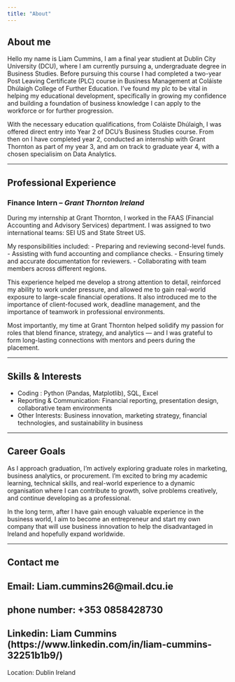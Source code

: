 ```yaml
---
title: "About"
---
```


## About me

Hello my name is Liam Cummins, I am a final year studient at Dublin City University (DCU), where I am currently pursuing a, undergraduate degree in Business Studies. 
Before pursuing this course I had completed a two-year Post Leaving Certificate (PLC) course in Business Management at Coláiste Dhúlaigh College of Further Education. I've found my plc to be vital in helping my educational development, specifically in growing my confidence and building a foundation of business knowledge I can apply to the workforce or for further progression.

With the necessary education qualifications, from Coláiste Dhúlaigh, I was offered direct entry into Year 2 of DCU's Business Studies course.
From then on I have completed year 2, conducted an internship with Grant Thornton as part of my year 3, and am on track to graduate year 4, with a chosen specialisim on Data Analytics.

---

## Professional Experience

### Finance Intern – *Grant Thornton Ireland*

During my internship at Grant Thornton, I worked in the FAAS (Financial Accounting and Advisory Services) department. I was assigned to two international teams: SEI US and State Street US.

My responsibilities included:
- Preparing and reviewing second-level funds.
- Assisting with fund accounting and compliance checks.
- Ensuring timely and accurate documentation for reviewers.
- Collaborating with team members across different regions.

This experience helped me develop a strong attention to detail, reinforced my ability to work under pressure, and allowed me to gain real-world exposure to large-scale financial operations. It also introduced me to the importance of client-focused work, deadline management, and the importance of teamwork in professional environments.

Most importantly, my time at Grant Thornton helped solidify my passion for roles that blend finance, strategy, and analytics — and I was grateful to form long-lasting connections with mentors and peers during the placement.

---

## Skills & Interests

- Coding : Python (Pandas, Matplotlib), SQL, Excel
- Reporting & Communication: Financial reporting, presentation design, collaborative team environments
- Other Interests: Business innovation, marketing strategy, financial technologies, and sustainability in business

---

## Career Goals

As I approach graduation, I’m actively exploring graduate roles in marketing, business analytics, or procurement. I'm excited to bring my academic learning, technical skills, and real-world experience to a dynamic organisation where I can contribute to growth, solve problems creatively, and continue developing as a professional.

In the long term, after I have gain enough valuable experience in the business world, I aim to become an entrepreneur and start my own company that will use business innovation to help the disadvantaged in Ireland and hopefully expand worldwide.

---

## Contact me
Email: Liam.cummins26@mail.dcu.ie
--
phone number: +353 0858428730
--
Linkedin: Liam Cummins (https://www.linkedin.com/in/liam-cummins-32251b1b9/)
--
Location: Dublin Ireland